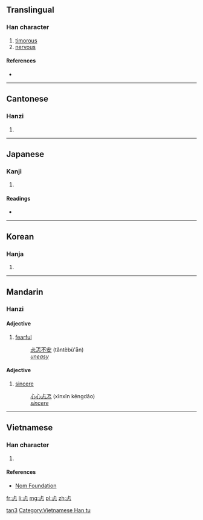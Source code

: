 ==Translingual==

===Han character===
{{Han char|rn=61|rad=心|as=03|sn=7|four=2133<sub>1</sub>|canj=X卜一心 (XYMP), 卜一心 (YMP)|ids=⿱[[上]][[心]]}}

# [[timorous]]
# [[nervous]]

====References====
* {{Han ref|kx=0376.080|dkj=10316|dj=0702.170|hdz=42270.010|uh=5FD0|ud=24528|bh=CAD8|bd=51928}}

----

==Cantonese==

===Hanzi===
{{yue-hanzi|jyut=[[taan2]]|y=taan2}}

# {{defn|lang=yue|sort=心03}}

----

==Japanese==

===Kanji===
{{ja-kanji|grade=|rs=心03}}

# {{defn|lang=ja|sort=心03}}

====Readings====
* {{ja-readings|on=[[くん]] (kun), [[こう]] (kō), [[きょう]] (kyō)|kun=[[むなしい]] (munashii)}}

----

==Korean==

===Hanja===
{{ko-hanja|hangeul=탐|eumhun=|rv=tam|mr=t'am|y=tham}}

# {{defn|lang=ko|sort=心03}}

----

==Mandarin==

===Hanzi===
{{cmn-hanzi|pin=[[tǎn]] ([[tan3]])|wg=t'an<sup>3</sup>}}

====Adjective====
{{cmn-adj|ts|pin=tǎn|pint=tan3}}

# [[fearful]]
#: [[忐忑不安]] (tǎntèbù'ān)
#: ''[[uneasy]]''

====Adjective====
{{cmn-adj|ts|pin=kěng|pint=keng3}}

# {{context|archaic|lang=cmn}} [[sincere]]
#: [[心心]][[忐忑]] (xīnxīn kěngdǎo)
#: ''[[sincere]]''

[[Category:Mandarin archaic terms|tan3]]

----

==Vietnamese==

===Han character===
{{vi-readings|rs=心03| hanviet = thảm}}

# {{defn|lang=vi|sort=心03}}

====References====
*[http://nomfoundation.org/common/nom_details.php?codepoint=5fd0 Nom Foundation]

[[Category:Vietnamese Han tu]]

[[fr:忐]]
[[li:忐]]
[[mg:忐]]
[[pl:忐]]
[[zh:忐]]